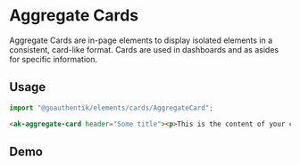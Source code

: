 

<Meta of={AggregateCardStories} />

# Aggregate Cards

Aggregate Cards are in-page elements to display isolated elements in a consistent, card-like format.
Cards are used in dashboards and as asides for specific information.

## Usage

```Typescript
import "@goauthentik/elements/cards/AggregateCard";
```

```html
<ak-aggregate-card header="Some title"><p>This is the content of your card!</p></ak-aggregate-card>
```

## Demo

<Story of={AggregateCardStories.DefaultStory} />
